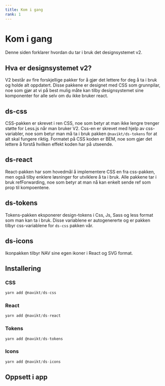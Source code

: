 ```yaml
---
title: Kom i gang
rank: 1
---
```


# Kom i gang

Denne siden forklarer hvordan du tar i bruk det designsystemet v2.

## Hva er designsystemet v2?

V2 består av fire forskjellige pakker for å gjør det lettere for deg å ta i bruk og holde alt oppdatert.
Disse pakkene er designet med CSS som grunnpilar, noe som gjør at vi på best mulig måte kan tilby designsystemet sine
komponenter for alle selv om du ikke bruker react.

## ds-css

CSS-pakken er skrevet i ren CSS, noe som betyr at man ikke lengre trenger støtte for Less.js når man bruker V2.
Css-en er skrevet med hjelp av css-variabler, noe som betyr man må ta i bruk pakken `@navikt/ds-tokens` for at alt skal fungere riktig.
Formatet på CSS koden er BEM, noe som gjør det lettere å forstå hvilken effekt koden har på utseende.

## ds-react

React-pakken har som hovedmål å implementere CSS en fra css-pakken, men også tilby enklere løsninger for utviklere å ta i bruk.
Alle pakkene tar i bruk refForwarding, noe som betyr at man nå kan enkelt sende ref som prop til kompoentene.

## ds-tokens

Tokens-pakken eksponerer design-tokens i Css, Js, Sass og less format som man kan ta i bruk.
Disse variablene er autogenererte og er pakken tilbyr css-variablene for `ds-css` pakken vår.

## ds-icons

Ikonpakken tilbyr NAV sine egen ikoner i React og SVG format.

## Installering

### CSS

```jsx accordion=false
yarn add @navikt/ds-css
```

### React

```jsx accordion=false
yarn add @navikt/ds-react
```

### Tokens

```jsx accordion=false
yarn add @navikt/ds-tokens
```

### Icons

```jsx accordion=false
yarn add @navikt/ds-icons
```

## Oppsett i app
